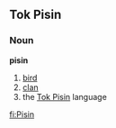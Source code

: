 ==Tok Pisin==
===Noun===
'''pisin'''

# [[bird]]
# [[clan]]
# the [[Tok Pisin]] language

[[fi:Pisin]]